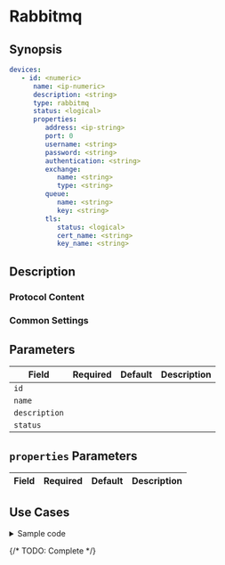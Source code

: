 # Rabbitmq

## Synopsis

```yaml
devices:
   - id: <numeric>
      name: <ip-numeric>
      description: <string>
      type: rabbitmq
      status: <logical>
      properties:
         address: <ip-string>
         port: 0
         username: <string>
         password: <string>
         authentication: <string>
         exchange:
            name: <string>
            type: <string>
         queue:
            name: <string>
            key: <string>
         tls:
            status: <logical>
            cert_name: <string>
            key_name: <string>
```

## Description

### Protocol Content

### Common Settings

<dl>
</dl>

## Parameters

|Field|Required|Default|Description|
|---|---|---|---|
|`id`||||
|`name`||||
|`description`||||
|`status`||||

## `properties` Parameters

|Field|Required|Default|Description|
|---|---|---|---|

## Use Cases

<details>
<summary>Sample code</summary>
```yaml
```
</details>

{/* TODO: Complete */}